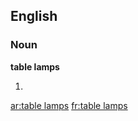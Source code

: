 ==English==

===Noun===
'''table lamps'''

# {{plural of|[[table lamp]]}}

[[ar:table lamps]]
[[fr:table lamps]]